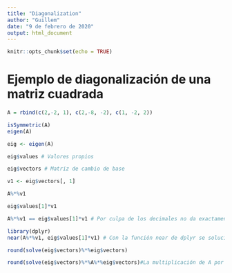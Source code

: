 ```yaml
---
title: "Diagonalization"
author: "Guillem"
date: "9 de febrero de 2020"
output: html_document
---
```


```r
knitr::opts_chunk$set(echo = TRUE)
```

# Ejemplo de diagonalización de una matriz cuadrada

```r
A = rbind(c(2,-2, 1), c(2,-8, -2), c(1, -2, 2))

isSymmetric(A)
eigen(A)

eig <- eigen(A)

eig$values # Valores propios

eig$vectors # Matriz de cambio de base

v1 <- eig$vectors[, 1]

A%*%v1

eig$values[1]*v1

A%*%v1 == eig$values[1]*v1 # Por culpa de los decimales no da exactamente igual

library(dplyr)
near(A%*%v1, eig$values[1]*v1) # Con la función near de dplyr se soluciona

round(solve(eig$vectors)%*%eig$vectors)

round(solve(eig$vectors)%*%A%*%eig$vectors)#La multiplicación de A por la inversa de la matriz cambio de base y la matriz de cambio de base da como resultado la matriz de los valores propios D
```

